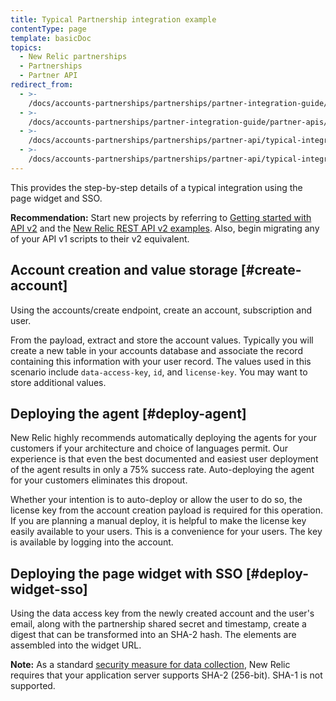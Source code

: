 ```yaml
---
title: Typical Partnership integration example
contentType: page
template: basicDoc
topics:
  - New Relic partnerships
  - Partnerships
  - Partner API
redirect_from:
  - >-
    /docs/accounts-partnerships/partnerships/partner-integration-guide/putting-it-all-together/
  - >-
    /docs/accounts-partnerships/partner-integration-guide/partner-apis/putting-it-all-together/
  - >-
    /docs/accounts-partnerships/partnerships/partner-api/typical-integration-example-v1/
  - >-
    /docs/accounts-partnerships/partnerships/partner-api/typical-integration-example/
---
```


This provides the step-by-step details of a typical integration using the page widget and SSO.

**Recommendation:** Start new projects by referring to [Getting started with API v2](/docs/apm/apis/requirements/new-relic-rest-api-v2-getting-started) and the [New Relic REST API v2 examples](/docs/apis/rest-api-v2). Also, begin migrating any of your API v1 scripts to their v2 equivalent.

## Account creation and value storage [#create-account]

Using the accounts/create endpoint, create an account, subscription and user.

From the payload, extract and store the account values. Typically you will create a new table in your accounts database and associate the record containing this information with your user record. The values used in this scenario include `data-access-key`, `id`, and `license-key`. You may want to store additional values.

## Deploying the agent [#deploy-agent]

New Relic highly recommends automatically deploying the agents for your customers if your architecture and choice of languages permit. Our experience is that even the best documented and easiest user deployment of the agent results in only a 75% success rate. Auto-deploying the agent for your customers eliminates this dropout.

Whether your intention is to auto-deploy or allow the user to do so, the license key from the account creation payload is required for this operation. If you are planning a manual deploy, it is helpful to make the license key easily available to your users. This is a convenience for your users. The key is available by logging into the account.

## Deploying the page widget with SSO [#deploy-widget-sso]

Using the data access key from the newly created account and the user's email, along with the partnership shared secret and timestamp, create a digest that can be transformed into an SHA-2 hash. The elements are assembled into the widget URL.

**Note:** As a standard [security measure for data collection](/docs/accounts-partnerships/accounts/security/data-security), New Relic requires that your application server supports SHA-2 (256-bit). SHA-1 is not supported.
